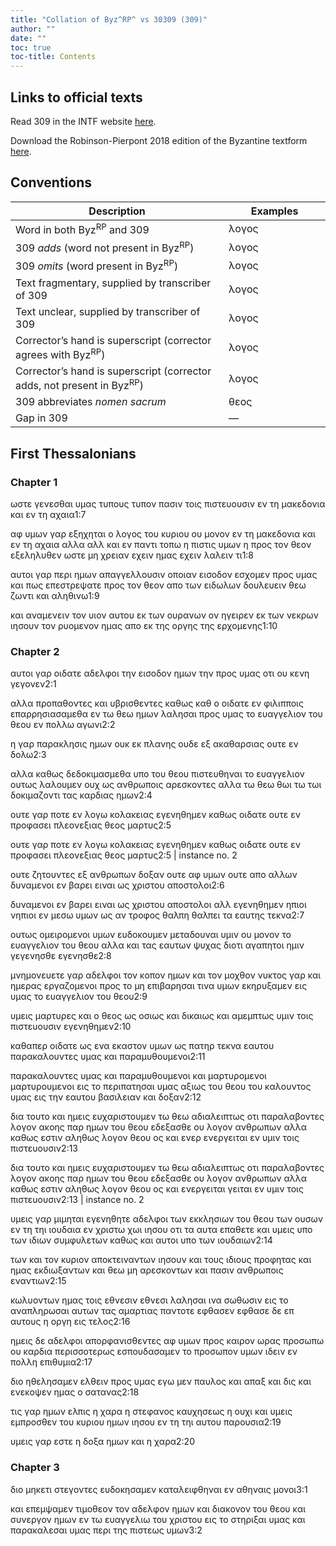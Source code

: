 ```yaml
---
title: "Collation of Byz^RP^ vs 30309 (309)"
author: ""
date: ""
toc: true
toc-title: Contents
---
```


::: {.callout-note appearance="minimal" icon="false" collapse="true"}
# Links to official texts

Read 309 in the INTF website [here](https://ntvmr.uni-muenster.de/manuscript-workspace?docID=30309).

Download the Robinson-Pierpont 2018 edition of the Byzantine textform [here](https://web.archive.org/web/20210413060536/https://byzantinetext.com/wp-content/uploads/2021/03/robinson-pierpont-2018-gnt-edition.pdf).


:::


::: {.callout-note appearance="minimal" icon="false" collapse="true"}
# Conventions

| Description                                                              	| Examples                           	|
|--------------------------------------------------------------------------	|------------------------------------	|
| Word in both Byz^RP^ and 309                                   	| λογος                              	|
| 309 *adds* (word not present in Byz^RP^)                       	| [λογος]{.greek-added}            	|
| 309 *omits* (word present in Byz^RP^)                          	| [λογος]{.greek-omitted}          	|
| Text fragmentary, supplied by transcriber of 309               	| [λογος]{.greek-supplied}         	|
| Text unclear, supplied by transcriber of 309                   	| [λογος]{.unclear}                	|
| Corrector's hand is superscript (corrector agrees with Byz^RP^)          	| [λογος]{.corr}                   	|
| Corrector's hand is superscript (corrector adds, not present in Byz^RP^) 	| [[λογος]{.corr}]{.greek-added} 	|
| 309 abbreviates *nomen sacrum*                                 	| [θεος]{.greek-abbr}            	|
| Gap in 309                                                     	| [―]{.gap}                        	|
:::

## First Thessalonians

### Chapter 1

ωστε γενεσθαι υμας [τυπους]{.greek-omitted} [τυπον]{.greek-added} πασιν τοις πιστευουσιν εν τη μακεδονια και [εν]{.greek-added} τη αχαια[1:7]{.aside}

αφ υμων γαρ εξηχηται ο λογος του [κυριου]{.greek-abbr} ου μονον εν τη μακεδονια και εν τη αχαια [αλλα]{.greek-omitted} [αλλ]{.greek-added} [και]{.greek-omitted} εν παντι τοπω η πιστις υμων η προς τον [θεον]{.greek-abbr} εξεληλυθεν ωστε μη χρειαν [εχειν]{.greek-added} ημας [εχειν]{.greek-omitted} λαλειν τι[1:8]{.aside}

αυτοι γαρ περι ημων απαγγελλουσιν οποιαν εισοδον εσχομεν προς υμας και πως επεστρεψατε προς τον [θεον]{.greek-abbr} απο των ειδωλων δουλευειν [θεω]{.greek-abbr} ζωντι και αληθινω[1:9]{.aside}

και αναμενειν τον [υιον]{.greek-abbr} αυτου εκ των [ουρανων]{.greek-abbr} ον ηγειρεν εκ των νεκρων [ιησουν]{.greek-abbr} τον ρυομενον ημας [απο]{.greek-omitted} [εκ]{.greek-added} της οργης της ερχομενης[1:10]{.aside}

### Chapter 2

αυτοι γαρ οιδατε αδελφοι την εισοδον ημων την προς υμας οτι ου κενη γεγονεν[2:1]{.aside}

αλλα προπαθοντες και υβρισθεντες [καθως]{.greek-omitted} [καθ]{.greek-added} [ο]{.greek-added} οιδατε εν φιλιπποις επαρρησιασαμεθα εν τω [θεω]{.greek-abbr} ημων λαλησαι προς υμας το ευαγγελιον του [θεου]{.greek-abbr} εν πολλω αγωνι[2:2]{.aside}

η γαρ παρακλησις ημων ουκ εκ πλανης ουδε εξ ακαθαρσιας ουτε εν δολω[2:3]{.aside}

αλλα καθως δεδοκιμασμεθα υπο του [θεου]{.greek-abbr} πιστευθηναι το ευαγγελιον ουτως λαλουμεν ουχ ως [ανθρωποις]{.greek-abbr} αρεσκοντες αλλα τω [θεω]{.greek-omitted} [[θωι]{.greek-abbr}]{.greek-added} [τω]{.greek-omitted} [τωι]{.greek-added} δοκιμαζοντι τας καρδιας ημων[2:4]{.aside}

ουτε γαρ ποτε εν λογω κολακειας εγενηθημεν καθως [οιδατε]{.greek-omitted} [ουτε]{.greek-omitted} [εν]{.greek-omitted} [προφασει]{.greek-omitted} [πλεονεξιας]{.greek-omitted} [θεος]{.greek-omitted} [μαρτυς]{.greek-omitted}[2:5]{.aside}

[ουτε]{.greek-omitted} [γαρ]{.greek-omitted} [ποτε]{.greek-omitted} [εν]{.greek-omitted} [λογω]{.greek-omitted} [κολακειας]{.greek-omitted} [εγενηθημεν]{.greek-omitted} [καθως]{.greek-omitted} οιδατε ουτε εν προφασει πλεονεξιας [θεος]{.greek-abbr} μαρτυς[2:5 | instance no. 2]{.aside}

ουτε ζητουντες εξ [ανθρωπων]{.greek-abbr} δοξαν ουτε αφ υμων ουτε απο αλλων [δυναμενοι]{.greek-omitted} [εν]{.greek-omitted} [βαρει]{.greek-omitted} [ειναι]{.greek-omitted} [ως]{.greek-omitted} [χριστου]{.greek-omitted} [αποστολοι]{.greek-omitted}[2:6]{.aside}

[δυναμενοι]{.greek-added} [εν]{.greek-added} [βαρει]{.greek-added} [ειναι]{.greek-added} [ως]{.greek-added} [[χριστου]{.greek-abbr}]{.greek-added} [αποστολοι]{.greek-added} αλλ εγενηθημεν [ηπιοι]{.greek-omitted} [νηπιοι]{.greek-added} εν μεσω υμων ως αν τροφος [θαλπη]{.greek-omitted} [θαλπει]{.greek-added} τα εαυτης τεκνα[2:7]{.aside}

ουτως ομειρομενοι υμων ευδοκουμεν μεταδουναι υμιν ου μονον το ευαγγελιον του [θεου]{.greek-abbr} αλλα και τας εαυτων ψυχας διοτι αγαπητοι ημιν [γεγενησθε]{.greek-omitted} [εγενησθε]{.greek-added}[2:8]{.aside}

μνημονευετε γαρ αδελφοι τον κοπον ημων και τον μοχθον νυκτος [γαρ]{.greek-omitted} και ημερας εργαζομενοι προς το μη επιβαρησαι τινα υμων εκηρυξαμεν εις υμας το ευαγγελιον του [θεου]{.greek-abbr}[2:9]{.aside}

υμεις μαρτυρες και ο [θεος]{.greek-abbr} ως οσιως και δικαιως και αμεμπτως υμιν τοις πιστευουσιν εγενηθημεν[2:10]{.aside}

καθαπερ οιδατε ως ενα εκαστον υμων ως [πατηρ]{.greek-abbr} τεκνα εαυτου [παρακαλουντες]{.greek-omitted} [υμας]{.greek-omitted} [και]{.greek-omitted} [παραμυθουμενοι]{.greek-omitted}[2:11]{.aside}

[παρακαλουντες]{.greek-added} [υμας]{.greek-added} και [παραμυθουμενοι]{.greek-added} [και]{.greek-added} [μαρτυρομενοι]{.greek-omitted} [μαρτυρουμενοι]{.greek-added} εις το περιπατησαι υμας αξιως του [θεου]{.greek-abbr} του καλουντος υμας εις την εαυτου βασιλειαν και δοξαν[2:12]{.aside}

δια τουτο και ημεις ευχαριστουμεν τω [θεω]{.greek-abbr} αδιαλειπτως οτι παραλαβοντες λογον ακοης παρ ημων του [θεου]{.greek-abbr} εδεξασθε ου λογον [ανθρωπων]{.greek-abbr} αλλα καθως εστιν αληθως λογον [θεου]{.greek-abbr} ος και [ενερ]{.greek-added} [ενεργειται]{.greek-omitted} [εν]{.greek-omitted} [υμιν]{.greek-omitted} [τοις]{.greek-omitted} [πιστευουσιν]{.greek-omitted}[2:13]{.aside}

[δια]{.greek-omitted} [τουτο]{.greek-omitted} [και]{.greek-omitted} [ημεις]{.greek-omitted} [ευχαριστουμεν]{.greek-omitted} [τω]{.greek-omitted} [θεω]{.greek-omitted} [αδιαλειπτως]{.greek-omitted} [οτι]{.greek-omitted} [παραλαβοντες]{.greek-omitted} [λογον]{.greek-omitted} [ακοης]{.greek-omitted} [παρ]{.greek-omitted} [ημων]{.greek-omitted} [του]{.greek-omitted} [θεου]{.greek-omitted} [εδεξασθε]{.greek-omitted} [ου]{.greek-omitted} [λογον]{.greek-omitted} [ανθρωπων]{.greek-omitted} [αλλα]{.greek-omitted} [καθως]{.greek-omitted} [εστιν]{.greek-omitted} [αληθως]{.greek-omitted} [λογον]{.greek-omitted} [θεου]{.greek-omitted} [ος]{.greek-omitted} [και]{.greek-omitted} [ενεργειται]{.greek-omitted} [γειται]{.greek-added} εν υμιν τοις πιστευουσιν[2:13 | instance no. 2]{.aside}

υμεις γαρ μιμηται εγενηθητε αδελφοι των εκκλησιων του [θεου]{.greek-abbr} των ουσων εν [τη]{.greek-omitted} [τηι]{.greek-added} ιουδαια εν [χριστω]{.greek-omitted} [[χωι]{.greek-abbr}]{.greek-added} [ιησου]{.greek-abbr} οτι τα αυτα επαθετε και υμεις υπο των ιδιων συμφυλετων καθως και αυτοι υπο των ιουδαιων[2:14]{.aside}

των και τον [κυριον]{.greek-abbr} αποκτειναντων [ιησουν]{.greek-abbr} και τους ιδιους προφητας και ημας εκδιωξαντων και [θεω]{.greek-abbr} μη αρεσκοντων και πασιν [ανθρωποις]{.greek-abbr} εναντιων[2:15]{.aside}

κωλυοντων ημας τοις [εθνεσιν]{.greek-omitted} [εθνεσι]{.greek-added} λαλησαι ινα σωθωσιν εις το αναπληρωσαι αυτων τας αμαρτιας παντοτε [εφθασεν]{.greek-omitted} [εφθασε]{.greek-added} δε επ αυτους η οργη εις τελος[2:16]{.aside}

ημεις δε αδελφοι απορφανισθεντες αφ υμων προς καιρον ωρας προσωπω ου καρδια περισσοτερως εσπουδασαμεν το προσωπον υμων ιδειν εν πολλη επιθυμια[2:17]{.aside}

διο ηθελησαμεν ελθειν προς υμας εγω μεν παυλος και απαξ και δις και ενεκοψεν ημας ο σατανας[2:18]{.aside}

τις γαρ ημων ελπις η χαρα η στεφανος καυχησεως η ουχι και υμεις εμπροσθεν του [κυριου]{.greek-abbr} ημων [ιησου]{.greek-abbr} εν [τη]{.greek-omitted} [τηι]{.greek-added} αυτου παρουσια[2:19]{.aside}

υμεις γαρ εστε η δοξα ημων και η χαρα[2:20]{.aside}

### Chapter 3

διο μηκετι στεγοντες ευδοκησαμεν καταλειφθηναι εν αθηναις μονοι[3:1]{.aside}

και επεμψαμεν τιμοθεον τον αδελφον ημων και διακονον του [θεου]{.greek-abbr} και συνεργον [ημων]{.greek-omitted} [εν]{.greek-omitted} [τω]{.greek-omitted} [ευαγγελιω]{.greek-omitted} [του]{.greek-omitted} [χριστου]{.greek-omitted} [εις]{.greek-omitted} [το]{.greek-omitted} [στηριξαι]{.greek-omitted} [υμας]{.greek-omitted} [και]{.greek-omitted} [παρακαλεσαι]{.greek-omitted} [υμας]{.greek-omitted} [περι]{.greek-omitted} [της]{.greek-omitted} [πιστεως]{.greek-omitted} [υμων]{.greek-omitted}[3:2]{.aside}

